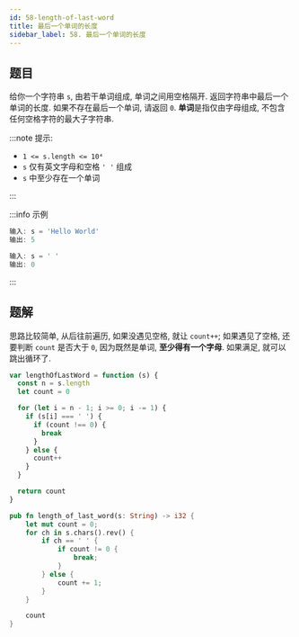 ```yaml
---
id: 58-length-of-last-word
title: 最后一个单词的长度
sidebar_label: 58. 最后一个单词的长度
---
```


## 题目

给你一个字符串 `s`, 由若干单词组成, 单词之间用空格隔开. 返回字符串中最后一个单词的长度. 如果不存在最后一个单词, 请返回 `0`. **单词**是指仅由字母组成, 不包含任何空格字符的最大子字符串.

:::note 提示:

- `1 <= s.length <= 10⁴`
- `s` 仅有英文字母和空格 `' '` 组成
- `s` 中至少存在一个单词

:::

:::info 示例

```ts
输入: s = 'Hello World'
输出: 5
```

```ts
输入: s = ' '
输出: 0
```

:::

## 题解


<Tabs>
  <TabItem value="JavaScript" label="JavaScript">

思路比较简单, 从后往前遍历, 如果没遇见空格, 就让 `count++`; 如果遇见了空格, 还要判断 `count` 是否大于 `0`,
因为既然是单词, **至少得有一个字母**. 如果满足, 就可以跳出循环了.

```ts
var lengthOfLastWord = function (s) {
  const n = s.length
  let count = 0

  for (let i = n - 1; i >= 0; i -= 1) {
    if (s[i] === ' ') {
      if (count !== 0) {
        break
      }
    } else {
      count++
    }
  }

  return count
}
```

</TabItem>
<TabItem value="Rust" label="Rust">

```rust
pub fn length_of_last_word(s: String) -> i32 {
    let mut count = 0;
    for ch in s.chars().rev() {
        if ch == ' ' {
            if count != 0 {
                break;
            }
        } else {
            count += 1;
        }
    }

    count
}
```

</TabItem>
</Tabs>
